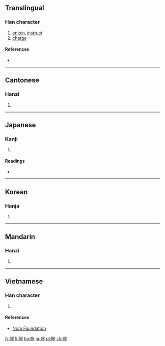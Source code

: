 {{also|咛}}
==Translingual==

===Han character===
{{Han char|rn=30|rad=口|as=14|sn=17|four=63021|canj=RJPN|ids=⿰口寧}}

# [[enjoin]], [[instruct]]
# [[charge]]

====References====
* {{Han ref|kx=0211.230|dkj=04445|dj=0434.180|hdz=10697.180|uh=5680|ud=22144|bh=C07B|bd=49275}}

----

==Cantonese==

===Hanzi===
{{yue-hanzi|jyut=|y=ning4|sim=咛}}

# {{defn|lang=yue|sort=口14}}

----

==Japanese==

===Kanji===
{{ja-kanji|grade=|rs=口14}}

# {{defn|lang=ja|sort=口14}}

====Readings====
* {{ja-readings|on=[[でい]] (dei), [[にょう]] (nyō), [[ねい]] (nei)|kun=}}

----

==Korean==

===Hanja===
{{ko-hanja|hangeul=녕|rv=nyeong|mr=nyŏng}}

# {{defn|lang=ko|sort=口14}}

----

==Mandarin==

===Hanzi===
{{cmn-hanzi|sim=咛|pin=[[níng]] ([[ning2]])|wg=ning<sup>2</sup>}}

# {{defn|lang=cmn|sort=口14}}

----

==Vietnamese==

===Han character===
{{vi-hantu|[[ninh]]|rs=口14}}

# {{defn|lang=vi|sort=口14}}

====References====
*[http://nomfoundation.org/common/nom_details.php?codepoint=5680 Nom Foundation]

[[fr:嚀]]
[[li:嚀]]
[[hu:嚀]]
[[ja:嚀]]
[[pl:嚀]]
[[zh:嚀]]